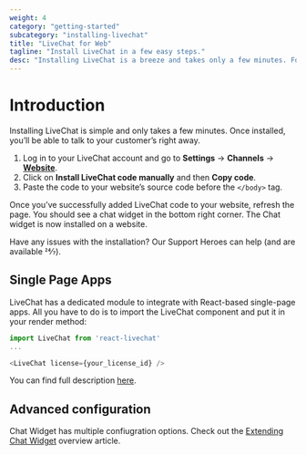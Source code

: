 ```yaml
---
weight: 4
category: "getting-started"
subcategory: "installing-livechat"
title: "LiveChat for Web"
tagline: "Install LiveChat in a few easy steps."
desc: "Installing LiveChat is a breeze and takes only a few minutes. Follow the guidlines and enjoy chatting with your customers!"
---
```


# Introduction

Installing LiveChat is simple and only takes a few minutes. Once installed, you’ll be able to talk to your customer’s right away.

1. Log in to your LiveChat account and go to **Settings** &rarr; **Channels** &rarr; [**Website**](https://my.livechatinc.com/settings/code).
2. Click on **Install LiveChat code manually** and then **Copy code**.
3. Paste the code to your website’s source code before the `</body>` tag.

Once you’ve successfully added LiveChat code to your website, refresh the page. You should see a chat widget in the bottom right corner.
The Chat widget is now installed on a website.

Have any issues with the installation? Our Support Heroes can help (and are available 24⁄7).

## Single Page Apps

LiveChat has a dedicated module to integrate with React-based single-page apps. All you have to do is to import the LiveChat component and put it in your render method:

<CodeSample>

```javascript
import LiveChat from 'react-livechat'
...

<LiveChat license={your_license_id} />
```

</CodeSample>

You can find full description [here](https://github.com/livechat/react-livechat).

## Advanced configuration

Chat Widget has multiple confiugration options. Check out the [Extending Chat Widget](/extending-ui/extending-chat-widget/) overview article.
